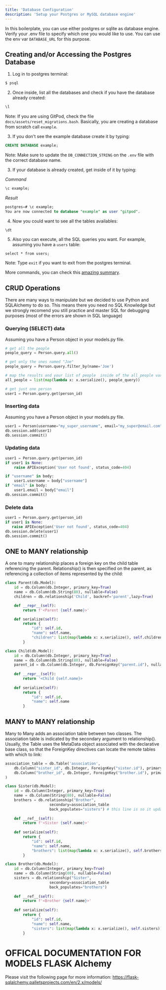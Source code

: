 ```yaml
---
title: 'Database Configuration'
description: 'Setup your Postgres or MySQL database engine'
---
```


In this boilerplate, you can use either postgres or sqlite as database engine. Verify your .env file to specify which one you would like to use.
You can use the env var `DATABASE_URL` for this purpose.

## Creating and/or Accessing the Postgres Database

1. Log in to postgres terminal:
```sh
$ psql
```
2. Once inside, list all the databases and check if you have the database already created:
```sql
\l
```
Note: If you are using GitPod, check the file `docs/assets/reset_migrations.bash`. Basically, you are creating a database from scratch call `example`.

3. If you don't see the example database create it by typing:
```sql
CREATE DATABASE example;
```
Note: Make sure to update the `DB_CONNECTION_STRING` on the `.env` file with the correct database name.

3. If your database is already created, get inside of it by typing:

*Command*
```sql
\c example;
```

*Result*
```sql
postgres=# \c example;
You are now connected to database "example" as user "gitpod".
```
4. Now you could want to see all the tables availables:
```sql
\dt
```

5. Also you can execute, all the SQL queries you want. For example, assuming you have a `users` table:
```
select * from users;
```

Note: Type `exit` if you want to exit from the postgres terminal.

More commands, you can check this [amazing summary](https://www.postgresqltutorial.com/postgresql-cheat-sheet/).

## CRUD Operations

There are many ways to manipulate but we decided to use Python and SQLAlchemy to do so. This means there you need no SQL Knowledge but we strongly recomend you still practice and master SQL for debugging purposes (most of the errors are shown in SQL language)

### Querying (SELECT) data

Assuming you have a Person object in your models.py file.

```py
# get all the people
people_query = Person.query.all()

# get only the ones named "Joe"
people_query = Person.query.filter_by(name='Joe')

# map the results and your list of people  inside of the all_people variable
all_people = list(map(lambda x: x.serialize(), people_query))

# get just one person
user1 = Person.query.get(person_id)
 ```

### Inserting data

Assuming you have a Person object in your models.py file.

```py
user1 = Person(username="my_super_username", email="my_super@email.com")
db.session.add(user1)
db.session.commit()
```

### Updating data

```py
user1 = Person.query.get(person_id)
if user1 is None:
    raise APIException('User not found', status_code=404)

if "username" in body:
    user1.username = body["username"]
if "email" in body:
    user1.email = body["email"]
db.session.commit()
```
 
### Delete data
 
 ```py
 user1 = Person.query.get(person_id)
if user1 is None:
    raise APIException('User not found', status_code=404)
db.session.delete(user1)
db.session.commit()
 ```

## ONE to MANY relationship
A one to many relationship places a foreign key on the child table referencing the parent. 
Relationship() is then specified on the parent, as referencing a collection of items represented by the child:

```py
class Parent(db.Model):
    id = db.Column(db.Integer, primary_key=True)
    name = db.Column(db.String(80), nullable=False)
    children = db.relationship('Child', backref='parent',lazy=True)

    def __repr__(self):
        return f'<Parent {self.name}>'

    def serialize(self):
        return {
            "id": self.id,
            "name": self.name,
            "children": list(map(lambda x: x.serialize(), self.children))
        }

class Child(db.Model):
    id = db.Column(db.Integer, primary_key=True)
    name = db.Column(db.String(80), nullable=False)
    parent_id = db.Column(db.Integer, db.ForeignKey("parent.id"), nullable=False)
    
    def __repr__(self):
        return '<Child {self.name}>
        
    def serialize(self):
        return {
            "id": self.id,
            "name": self.name
        }
```

## MANY to MANY relationship
Many to Many adds an association table between two classes. The association table is indicated by the secondary argument to relationship(). Usually, the Table uses the MetaData object associated with the declarative base class, so that the ForeignKey directives can locate the remote tables with which to link:

```py
association_table = db.Table('association',
    db.Column("sister_id", db.Integer, ForeignKey("sister.id"), primary_key=True),
    db.Column("brother_id", db.Integer, ForeignKey("brother.id"), primary_key=True)
)

class Sister(db.Model):
    id = db.Column(Integer, primary_key=True)
    name = db.Column(String(80), nullable=False)
    brothers = db.relationship("Brother",
                    secondary=association_table
                    back_populates="sisters") # this line is so it updates the field when Sister is updated
                    
    def __ref__(self):
        return f'<Sister {self.name}>'
        
    def serialize(self):
        return {
            "id": self.id,
            "name": self.name,
            "brothers": list(map(lambda x: x.serialize(), self.brothers))
        }

class Brother(db.Model):
    id = db.Column(Integer, primary_key=True)
    name = db.Column(String(80), nullable=False)
    sisters = db.relationship("Sister",
                    secondary=association_table
                    back_populates="brothers")
                    
    def __ref__(self):
        return f'<Brother {self.name}>'
        
    def serialize(self):
        return {
            "id": self.id,
            "name": self.name,
            "sisters": list(map(lambda x: x.serialize(), self.sisters))
        }
```

# OFFICAL DOCUMENTATION FOR MODELS FLASK Alchemy

Please visit the following page for more information: https://flask-sqlalchemy.palletsprojects.com/en/2.x/models/